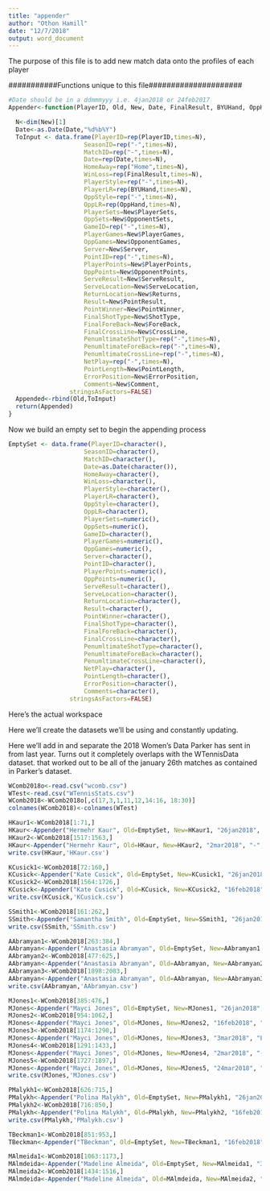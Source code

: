 ```yaml
---
title: "appender"
author: "Othon Hamill"
date: "12/7/2018"
output: word_document
---
```


The purpose of this file is to add new match data onto the profiles of each player

###########Functions unique to this file#####################

```r
#Date should be in a ddmmmyyy i.e. 4jan2018 or 24feb2017
Appender<-function(PlayerID, Old, New, Date, FinalResult, BYUHand, OppHand){

  N<-dim(New)[1]
  Date<-as.Date(Date,"%d%b%Y")
  ToInput <- data.frame(PlayerID=rep(PlayerID,times=N),
                     SeasonID=rep("-",times=N),
                     MatchID=rep("-",times=N),
                     Date=rep(Date,times=N),
                     HomeAway=rep("Home",times=N),
                     WinLoss=rep(FinalResult,times=N),
                     PlayerStyle=rep("-",times=N),
                     PlayerLR=rep(BYUHand,times=N),
                     OppStyle=rep("-",times=N),
                     OppLR=rep(OppHand,times=N),
                     PlayerSets=New$PlayerSets,
                     OppSets=New$OpponentSets,
                     GameID=rep("-",times=N),
                     PlayerGames=New$PlayerGames,
                     OppGames=New$OpponentGames,
                     Server=New$Server,
                     PointID=rep("-",times=N),
                     PlayerPoints=New$PlayerPoints,
                     OppPoints=New$OpponentPoints,
                     ServeResult=New$ServeResult,
                     ServeLocation=New$ServeLocation,
                     ReturnLocation=New$Returns,
                     Result=New$PointResult,
                     PointWinner=New$PointWinner,
                     FinalShotType=New$ShotType,
                     FinalForeBack=New$ForeBack,
                     FinalCrossLine=New$CrossLine,
                     PenumltimateShotType=rep("-",times=N),
                     PenumltimateForeBack=rep("-",times=N),
                     PenumltimateCrossLine=rep("-",times=N),
                     NetPlay=rep("-",times=N),
                     PointLength=New$PointLength,
                     ErrorPosition=New$ErrorPosition,
                     Comments=New$Comment,
                 stringsAsFactors=FALSE)
  Appended<-rbind(Old,ToInput)
  return(Appended)
}
```

Now we build an empty set to begin the appending process
```r
EmptySet <- data.frame(PlayerID=character(),
                     SeasonID=character(),
                     MatchID=character(),
                     Date=as.Date(character()),
                     HomeAway=character(),
                     WinLoss=character(),
                     PlayerStyle=character(),
                     PlayerLR=character(),
                     OppStyle=character(),
                     OppLR=character(),
                     PlayerSets=numeric(),
                     OppSets=numeric(),
                     GameID=character(),
                     PlayerGames=numeric(),
                     OppGames=numeric(),
                     Server=character(),
                     PointID=character(),
                     PlayerPoints=numeric(),
                     OppPoints=numeric(),
                     ServeResult=character(),
                     ServeLocation=character(),
                     ReturnLocation=character(),
                     Result=character(),
                     PointWinner=character(),
                     FinalShotType=character(),
                     FinalForeBack=character(),
                     FinalCrossLine=character(),
                     PenumltimateShotType=character(),
                     PenumltimateForeBack=character(),
                     PenumltimateCrossLine=character(),
                     NetPlay=character(),
                     PointLength=character(),
                     ErrorPosition=character(),
                     Comments=character(),
                 stringsAsFactors=FALSE)
```

#########        Here's the actual workspace       ##############
Here we'll create the datasets we'll be using and constantly updating.

Here we'll add in and separate the 2018 Women's Data Parker has sent in from last year. Turns out it completely overlaps with the WTennisData dataset. that worked out to be all of the january 26th matches as contained in Parker's dataset. 
```r
WComb2018o<-read.csv("wcomb.csv")
WTest<-read.csv("WTennisStats.csv")
WComb2018<-WComb2018o[,c(17,3,1,11,12,14:16, 18:30)]
colnames(WComb2018)<-colnames(WTest)

HKaur1<-WComb2018[1:71,]
HKaur<-Appender("Hermehr Kaur", Old=EmptySet, New=HKaur1, "26jan2018", "Win", "R", "R")
HKaur2<-WComb2018[1517:1563,]
HKaur<-Appender("Hermehr Kaur", Old=HKaur, New=HKaur2, "2mar2018", "-", "R", "R")
write.csv(HKaur,'HKaur.csv')

KCusick1<-WComb2018[72:160,]
KCusick<-Appender("Kate Cusick", Old=EmptySet, New=KCusick1, "26jan2018", "Win", "R", "R")
KCusick2<-WComb2018[1564:1726,]
KCusick<-Appender("Kate Cusick", Old=KCusick, New=KCusick2, "16feb2018", "Loss", "R", "R")
write.csv(KCusick,'KCusick.csv')

SSmith1<-WComb2018[161:262,]
SSmith<-Appender("Samantha Smith", Old=EmptySet, New=SSmith1, "26jan2018", "Win", "R", "R")
write.csv(SSmith,'SSmith.csv')

AAbramyan1<-WComb2018[263:384,]
AAbramyan<-Appender("Anastasia Abramyan", Old=EmptySet, New=AAbramyan1, "26jan2018", "Win", "R", "R")
AAbramyan2<-WComb2018[477:625,]
AAbramyan<-Appender("Anastasia Abramyan", Old=AAbramyan, New=AAbramyan2, "16feb2018", "Loss", "R", "R")
AAbramyan3<-WComb2018[1898:2083,]
AAbramyan<-Appender("Anastasia Abramyan", Old=AAbramyan, New=AAbramyan3, "24mar2018", "Win", "R", "R")
write.csv(AAbramyan,'AAbramyan.csv')

MJones1<-WComb2018[385:476,]
MJones<-Appender("Mayci Jones", Old=EmptySet, New=MJones1, "26jan2018", "Win", "R", "R")
MJones2<-WComb2018[954:1062,]
MJones<-Appender("Mayci Jones", Old=MJones, New=MJones2, "16feb2018", "Loss", "R", "R")
MJones3<-WComb2018[1174:1290,]
MJones<-Appender("Mayci Jones", Old=MJones, New=MJones3, "3mar2018", "Loss", "R", "R")
MJones4<-WComb2018[1291:1433,]
MJones<-Appender("Mayci Jones", Old=MJones, New=MJones4, "2mar2018", "-", "R", "R")
MJones5<-WComb2018[1727:1897,]
MJones<-Appender("Mayci Jones", Old=MJones, New=MJones5, "24mar2018", "Loss", "R", "R")
write.csv(MJones,'MJones.csv')

PMalykh1<-WComb2018[626:715,]
PMalykh<-Appender("Polina Malykh", Old=EmptySet, New=PMalykh1, "26jan2018", "Win", "R", "R")
PMalykh2<-WComb2018[716:850,]
PMalykh<-Appender("Polina Malykh", Old=PMalykh, New=PMalykh2, "16feb2018", "Win", "R", "R")
write.csv(PMalykh,'PMalykh.csv')

TBeckman1<-WComb2018[851:953,]
TBeckman<-Appender("TBeckman", Old=EmptySet, New=TBeckman1, "16feb2018", "-", "R", "R")

MAlmeida1<-WComb2018[1063:1173,]
MAlmdeida<-Appender("Madeline Almeida", Old=EmptySet, New=MAlmeida1, "3mar2018", "-", "R", "R")
MAlmeida2<-WComb2018[1434:1516,]
MAlmdeida<-Appender("Madeline Almeida", Old=MAlmdeida, New=MAlmeida2, "18mar2018", "Win", "R", "R")
```

